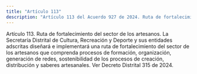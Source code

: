 ```yaml
---
title: "Artículo 113"
description: "Artículo 113 del Acuerdo 927 de 2024. Ruta de fortalecimiento del sector de los artesanos."
---
```


Artículo 113. Ruta de fortalecimiento del sector de los artesanos. La Secretaría Distrital de Cultura, Recreación y Deporte y sus entidades adscritas diseñará e implementará una ruta de fortalecimiento del sector de los artesanos que comprenda procesos de formación, organización, generación de redes, sostenibilidad de los procesos de creación, distribución y saberes artesanales.
Ver Decreto Distrital 315 de 2024.